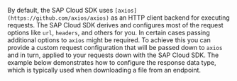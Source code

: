 By default, the SAP Cloud SDK uses `[axios](https://github.com/axios/axios)` as an HTTP client backend for executing requests.
The SAP Cloud SDK derives and configures most of the request options like `url`, `headers`, and others for you.
In certain cases passing additional options to `axios` might be required. To achieve this you can provide a custom request configuration that will be passed down to `axios` and in turn, applied to your requests down with the SAP Cloud SDK.
The example below demonstrates how to configure the response data type, which is typically used when downloading a file from an endpoint.
